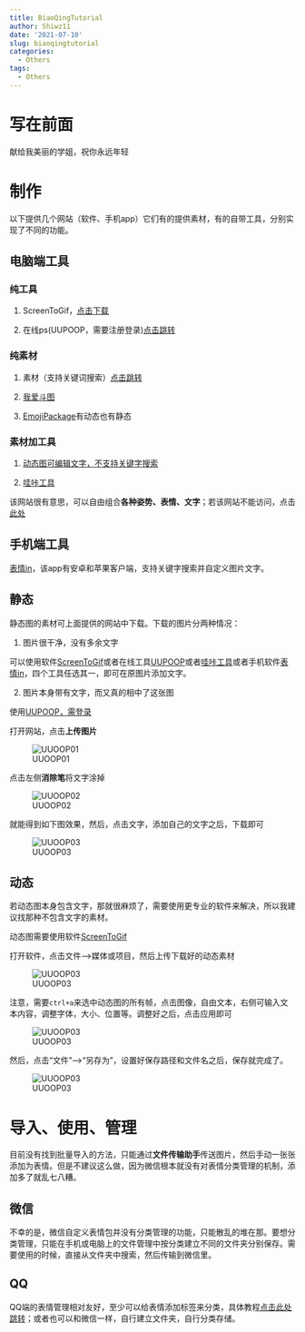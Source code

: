 ```yaml
---
title: BiaoQingTutorial
author: Shiwz11
date: '2021-07-10'
slug: biaoqingtutorial
categories:
  - Others
tags:
  - Others
---
```


# 写在前面

献给我美丽的学姐，祝你永远年轻

# 制作

以下提供几个网站（软件、手机app）它们有的提供素材，有的自带工具，分别实现了不同的功能。

## 电脑端工具

### 纯工具

1. ScreenToGif，[点击下载](https://www.screentogif.com/)

2. 在线ps(UUPOOP，需要注册登录)[点击跳转](https://www.uupoop.com/#/)

### 纯素材

1. 素材（支持关键词搜索）[点击跳转](https://www.v2fy.com/asset/0i/ChineseBQB/)

2. [我爱斗图](https://www.52doutu.cn/)

3. [EmojiPackage](https://gitee.com/isheroleon/EmojiPackage?_from=gitee_search)有动态也有静态

### 素材加工具

1. [动态图可编辑文字，不支持关键字搜索](https://www.asqql.com/bqzz/index_2.html)

2. [哇咔工具](https://www.wakatool.com/maker)

该网站很有意思，可以自由组合**各种姿势、表情、文字**；若该网站不能访问，点击[此处](https://www.doutula.com/maker)

## 手机端工具

[表情in](http://snapemoji.net/snapemoji.html)，该app有安卓和苹果客户端，支持关键字搜索并自定义图片文字。

## 静态

静态图的素材可上面提供的网站中下载。下载的图片分两种情况：

1. 图片很干净，没有多余文字

可以使用软件[ScreenToGif](https://www.screentogif.com/)或者在线工具[UUPOOP](https://www.uupoop.com/#/)或者[哇咔工具](https://www.wakatool.com/maker)或者手机软件[表情in](http://snapemoji.net/snapemoji.html)，四个工具任选其一，即可在原图片添加文字。

2. 图片本身带有文字，而又真的相中了这张图

使用[UUPOOP，需登录](https://www.uupoop.com/#/)

打开网站，点击**上传图片**

![UUOOP01](https://cdn.jsdelivr.net/gh/shiwz11/pics_public@master/FMDPics/BiaoQing01.png)

点击左侧**消除笔**将文字涂掉

![UUOOP02](https://cdn.jsdelivr.net/gh/shiwz11/pics_public@master/FMDPics/BiaoQing02.png)

就能得到如下图效果，然后，点击文字，添加自己的文字之后，下载即可

![UUOOP03](https://cdn.jsdelivr.net/gh/shiwz11/pics_public@master/FMDPics/BiaoQing03.png)

## 动态

若动态图本身包含文字，那就很麻烦了，需要使用更专业的软件来解决，所以我建议找那种不包含文字的素材。

动态图需要使用软件[ScreenToGif](https://www.screentogif.com/)

打开软件，点击文件-->媒体或项目，然后上传下载好的动态素材

![UUOOP03](https://cdn.jsdelivr.net/gh/shiwz11/pics_public@master/FMDPics/BiaoQing04.png)

注意，需要`ctrl+a`来选中动态图的所有帧，点击图像，自由文本，右侧可输入文本内容，调整字体，大小、位置等。调整好之后，点击应用即可

![UUOOP03](https://cdn.jsdelivr.net/gh/shiwz11/pics_public@master/FMDPics/BiaoQing05.png)

然后，点击“文件”-->“另存为”，设置好保存路径和文件名之后，保存就完成了。

![UUOOP03](https://cdn.jsdelivr.net/gh/shiwz11/pics_public@master/FMDPics/BiaoQing06.png)

# 导入、使用、管理

目前没有找到批量导入的方法，只能通过**文件传输助手**传送图片，然后手动一张张添加为表情。但是不建议这么做，因为微信根本就没有对表情分类管理的机制，添加多了就乱七八糟。

## 微信

不幸的是，微信自定义表情包并没有分类管理的功能，只能散乱的堆在那。要想分类管理，只能在手机或电脑上的文件管理中按分类建立不同的文件夹分别保存。需要使用的时候，直接从文件夹中搜索，然后传输到微信里。

## QQ

QQ端的表情管理相对友好，至少可以给表情添加标签来分类，具体教程[点击此处跳转](https://jingyan.baidu.com/article/4853e1e53cca2f5808f72602.html)；或者也可以和微信一样，自行建立文件夹，自行分类存储。